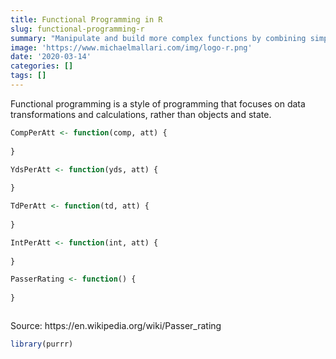 ```yaml
---
title: Functional Programming in R
slug: functional-programming-r
summary: "Manipulate and build more complex functions by combining simpler functions."
image: 'https://www.michaelmallari.com/img/logo-r.png'
date: '2020-03-14'
categories: []
tags: []
---
```


Functional programming is a style of programming that focuses on data transformations and calculations, rather than objects and state.




```r
CompPerAtt <- function(comp, att) {
  
}

YdsPerAtt <- function(yds, att) {
  
}

TdPerAtt <- function(td, att) {
  
}

IntPerAtt <- function(int, att) {
  
}

PasserRating <- function() {
  
}
```

```r

```

Source: https://en.wikipedia.org/wiki/Passer_rating


```r
library(purrr)
```


```r

```
